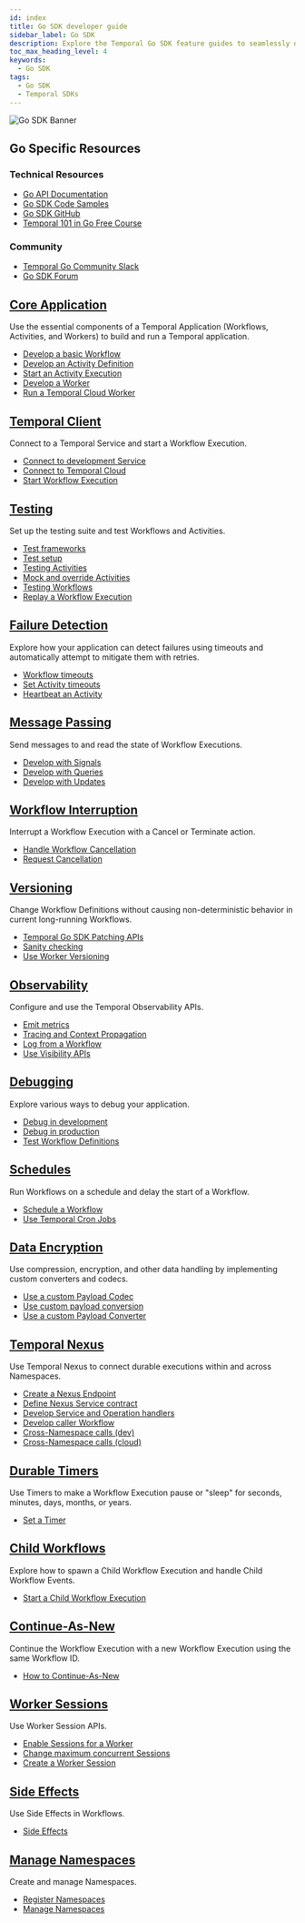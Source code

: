 ```yaml
---
id: index
title: Go SDK developer guide
sidebar_label: Go SDK
description: Explore the Temporal Go SDK feature guides to seamlessly develop and manage Temporal Applications with core components, Temporal Client connections, testing, debugging, versioning, and more.
toc_max_heading_level: 4
keywords:
  - Go SDK
tags:
  - Go SDK
  - Temporal SDKs
---
```



![Go SDK Banner](/img/assets/banner-go-temporal.png)

<div className="resources-card">
  <h2>Go Specific Resources</h2>
  <div className="resources-content">
    <div className="resources-section">
      <h3>Technical Resources</h3>
      <ul>
        <li><a href="https://pkg.go.dev/go.temporal.io/sdk">Go API Documentation</a></li>
        <li><a href="https://github.com/temporalio/samples-go">Go SDK Code Samples</a></li>
        <li><a href="https://github.com/temporalio/sdk-go">Go SDK GitHub</a></li>
        <li><a href="https://learn.temporal.io/courses/temporal_101/go/">Temporal 101 in Go Free Course</a></li>
      </ul>
    </div>
    <div className="resources-section">
      <h3>Community</h3>
      <ul>
        <li><a href="https://temporalio.slack.com/archives/CTDTU3J4T">Temporal Go Community Slack</a></li>
        <li><a href="https://community.temporal.io/tag/go-sdk">Go SDK Forum</a></li>
      </ul>
    </div>
  </div>
</div>

<div className="feature-grid">
  <div className="feature-card">
    <h2><a href="/develop/go/core-application">Core Application</a></h2>
    <p>Use the essential components of a Temporal Application (Workflows, Activities, and Workers) to build and run a Temporal application.</p>
    <ul>
      <li><a href="/develop/go/core-application#develop-workflows">Develop a basic Workflow</a></li>
      <li><a href="/develop/go/core-application#activity-definition">Develop an Activity Definition</a></li>
      <li><a href="/develop/go/core-application#activity-execution">Start an Activity Execution</a></li>
      <li><a href="/develop/go/core-application#develop-worker">Develop a Worker</a></li>
      <li><a href="/develop/go/core-application#run-a-temporal-cloud-worker">Run a Temporal Cloud Worker</a></li>
    </ul>
  </div>

  <div className="feature-card">
    <h2><a href="/develop/go/temporal-clients">Temporal Client</a></h2>
    <p>Connect to a Temporal Service and start a Workflow Execution.</p>
    <ul>
      <li><a href="/develop/go/temporal-clients#connect-to-development-service">Connect to development Service</a></li>
      <li><a href="/develop/go/temporal-clients#connect-to-temporal-cloud">Connect to Temporal Cloud</a></li>
      <li><a href="/develop/go/temporal-clients#start-workflow-execution">Start Workflow Execution</a></li>
    </ul>
  </div>

  <div className="feature-card">
    <h2><a href="/develop/go/testing-suite">Testing</a></h2>
    <p>Set up the testing suite and test Workflows and Activities.</p>
    <ul>
      <li><a href="/develop/go/testing-suite#test-frameworks">Test frameworks</a></li>
      <li><a href="/develop/go/testing-suite#test-setup">Test setup</a></li>
      <li><a href="/develop/go/testing-suite#test-activities">Testing Activities</a></li>
      <li><a href="/develop/go/testing-suite#mock-and-override-activities">Mock and override Activities</a></li>
      <li><a href="/develop/go/testing-suite#test-workflows">Testing Workflows</a></li>
      <li><a href="/develop/go/testing-suite#replay">Replay a Workflow Execution</a></li>
    </ul>
  </div>

  <div className="feature-card">
    <h2><a href="/develop/go/failure-detection">Failure Detection</a></h2>
    <p>Explore how your application can detect failures using timeouts and automatically attempt to mitigate them with retries.</p>
    <ul>
      <li><a href="/develop/go/failure-detection#workflow-timeouts">Workflow timeouts</a></li>
      <li><a href="/develop/go/failure-detection#activity-timeouts">Set Activity timeouts</a></li>
      <li><a href="/develop/go/failure-detection#activity-heartbeats">Heartbeat an Activity</a></li>
    </ul>
  </div>

  <div className="feature-card">
    <h2><a href="/develop/go/message-passing">Message Passing</a></h2>
    <p>Send messages to and read the state of Workflow Executions.</p>
    <ul>
      <li><a href="/develop/go/message-passing#signals">Develop with Signals</a></li>
      <li><a href="/develop/go/message-passing#queries">Develop with Queries</a></li>
      <li><a href="/develop/go/message-passing#updates">Develop with Updates</a></li>
    </ul>
  </div>

  <div className="feature-card">
    <h2><a href="/develop/go/cancellation">Workflow Interruption</a></h2>
    <p>Interrupt a Workflow Execution with a Cancel or Terminate action.</p>
    <ul>
      <li><a href="/develop/go/cancellation#handle-cancellation-in-workflow">Handle Workflow Cancellation</a></li>
      <li><a href="/develop/go/cancellation#request-cancellation">Request Cancellation</a></li>
    </ul>
  </div>

  <div className="feature-card">
    <h2><a href="/develop/go/versioning">Versioning</a></h2>
    <p>Change Workflow Definitions without causing non-deterministic behavior in current long-running Workflows.</p>
    <ul>
      <li><a href="/develop/go/versioning#patching">Temporal Go SDK Patching APIs</a></li>
      <li><a href="/develop/go/versioning#sanity-checking">Sanity checking</a></li>
      <li><a href="/develop/go/versioning#worker-versioning">Use Worker Versioning</a></li>
    </ul>
  </div>

  <div className="feature-card">
    <h2><a href="/develop/go/observability">Observability</a></h2>
    <p>Configure and use the Temporal Observability APIs.</p>
    <ul>
      <li><a href="/develop/go/observability#metrics">Emit metrics</a></li>
      <li><a href="/develop/go/observability#tracing-and-context-propogation">Tracing and Context Propagation</a></li>
      <li><a href="/develop/go/observability#logging">Log from a Workflow</a></li>
      <li><a href="/develop/go/observability#visibility">Use Visibility APIs</a></li>
    </ul>
  </div>

  <div className="feature-card">
    <h2><a href="/develop/go/debugging">Debugging</a></h2>
    <p>Explore various ways to debug your application.</p>
    <ul>
      <li><a href="/develop/go/debugging#debug-in-a-development-environment">Debug in development</a></li>
      <li><a href="/develop/go/debugging#debug-in-a-production-environment">Debug in production</a></li>
      <li><a href="/develop/go/debugging#testing-and-debugging">Test Workflow Definitions</a></li>
    </ul>
  </div>

  <div className="feature-card">
    <h2><a href="/develop/go/schedules">Schedules</a></h2>
    <p>Run Workflows on a schedule and delay the start of a Workflow.</p>
    <ul>
      <li><a href="/develop/go/schedules#schedule-a-workflow">Schedule a Workflow</a></li>
      <li><a href="/develop/go/schedules#temporal-cron-jobs">Use Temporal Cron Jobs</a></li>
    </ul>
  </div>

  <div className="feature-card">
    <h2><a href="/develop/go/converters-and-encryption">Data Encryption</a></h2>
    <p>Use compression, encryption, and other data handling by implementing custom converters and codecs.</p>
    <ul>
      <li><a href="/develop/go/converters-and-encryption#custom-payload-codec">Use a custom Payload Codec</a></li>
      <li><a href="/develop/go/converters-and-encryption#custom-payload-conversion">Use custom payload conversion</a></li>
      <li><a href="/develop/go/converters-and-encryption#custom-payload-converter">Use a custom Payload Converter</a></li>
    </ul>
  </div>

  <div className="feature-card">
    <h2><a href="/develop/go/nexus">Temporal Nexus</a></h2>
    <p>Use Temporal Nexus to connect durable executions within and across Namespaces.</p>
    <ul>
      <li><a href="/develop/go/nexus#create-nexus-endpoint">Create a Nexus Endpoint</a></li>
      <li><a href="/develop/go/nexus#define-nexus-service-contract">Define Nexus Service contract</a></li>
      <li><a href="/develop/go/nexus#develop-nexus-service-operation-handlers">Develop Service and Operation handlers</a></li>
      <li><a href="/develop/go/nexus#develop-caller-workflow-nexus-service">Develop caller Workflow</a></li>
      <li><a href="/develop/go/nexus#nexus-calls-across-namespaces-dev-server">Cross-Namespace calls (dev)</a></li>
      <li><a href="/develop/go/nexus#nexus-calls-across-namespaces-temporal-cloud">Cross-Namespace calls (cloud)</a></li>
    </ul>
  </div>

  <div className="feature-card">
    <h2><a href="/develop/go/timers">Durable Timers</a></h2>
    <p>Use Timers to make a Workflow Execution pause or "sleep" for seconds, minutes, days, months, or years.</p>
    <ul>
      <li><a href="/develop/go/timers">Set a Timer</a></li>
    </ul>
  </div>

  <div className="feature-card">
    <h2><a href="/develop/go/child-workflows">Child Workflows</a></h2>
    <p>Explore how to spawn a Child Workflow Execution and handle Child Workflow Events.</p>
    <ul>
      <li><a href="/develop/go/child-workflows#child-workflows">Start a Child Workflow Execution</a></li>
    </ul>
  </div>

  <div className="feature-card">
    <h2><a href="/develop/go/continue-as-new">Continue-As-New</a></h2>
    <p>Continue the Workflow Execution with a new Workflow Execution using the same Workflow ID.</p>
    <ul>
      <li><a href="/develop/go/continue-as-new">How to Continue-As-New</a></li>
    </ul>
  </div>

  <div className="feature-card">
    <h2><a href="/develop/go/sessions">Worker Sessions</a></h2>
    <p>Use Worker Session APIs.</p>
    <ul>
      <li><a href="/develop/go/sessions#enable-sessions">Enable Sessions for a Worker</a></li>
      <li><a href="/develop/go/sessions#max-concurrent-sessions">Change maximum concurrent Sessions</a></li>
      <li><a href="/develop/go/sessions#create-a-session">Create a Worker Session</a></li>
    </ul>
  </div>

  <div className="feature-card">
    <h2><a href="/develop/go/side-effects">Side Effects</a></h2>
    <p>Use Side Effects in Workflows.</p>
    <ul>
      <li><a href="/develop/go/side-effects">Side Effects</a></li>
    </ul>
  </div>

  <div className="feature-card">
    <h2><a href="/develop/go/namespaces">Manage Namespaces</a></h2>
    <p>Create and manage Namespaces.</p>
    <ul>
      <li><a href="/develop/go/namespaces#register-namespace">Register Namespaces</a></li>
      <li><a href="/develop/go/namespaces#manage-namespaces">Manage Namespaces</a></li>
    </ul>
  </div>
</div>

<style>
{`
  .resources-card {
    background: var(--ifm-color-emphasis-100);
    border: 1px solid var(--ifm-color-emphasis-300);
    border-radius: 8px;
    padding: 1.5rem;
    margin: 2rem 0;
    box-shadow: 0 1px 2px rgba(0, 0, 0, 0.05);
  }

  .resources-card h2 {
    margin-top: 0;
    color: var(--ifm-color-emphasis-800);
  }

  .resources-content {
    display: flex;
    gap: 2rem;
  }

  .resources-section {
    flex: 1;
  }

  .resources-section h3 {
    color: var(--ifm-color-emphasis-700);
    font-size: 1.1rem;
    margin-bottom: 1rem;
  }

  .resources-section ul {
    list-style: none;
    padding: 0;
    margin: 0;
  }

  .resources-section li {
    margin-bottom: 0.5rem;
  }

  .feature-grid {
    display: grid;
    grid-template-columns: repeat(auto-fill, minmax(300px, 1fr));
    gap: 1.5rem;
    margin: 2rem 0;
  }

  .feature-card {
    background: var(--ifm-color-emphasis-0);
    border: 1px solid var(--ifm-color-emphasis-300);
    border-radius: 8px;
    padding: 1.5rem;
    transition: all 0.5s cubic-bezier(0.4, 0, 0.2, 1);
    box-shadow: 0 1px 2px rgba(0, 0, 0, 0.05);
  }

  .feature-card:hover {
    border-color: var(--ifm-color-primary);
    box-shadow: 0 3px 10px rgba(0, 0, 0, 0.08);
    transform: translateY(-2px);
  }

  [data-theme='dark'] .feature-card {
    border-color: var(--ifm-color-emphasis-200);
    box-shadow: 0 1px 2px rgba(0, 0, 0, 0.1);
  }

  [data-theme='dark'] .feature-card:hover {
    box-shadow: 0 3px 10px rgba(0, 0, 0, 0.2);
  }

  .feature-card h2 {
    font-size: 1.25rem;
    margin-top: 0;
    margin-bottom: 1rem;
    color: var(--ifm-color-emphasis-900);
  }

  .feature-card h2 a {
    color: inherit;
    text-decoration: none;
    transition: color 0.5s cubic-bezier(0.4, 0, 0.2, 1);
  }

  .feature-card h2 a:hover {
    color: var(--ifm-color-primary);
  }

  .feature-card p {
    color: var(--ifm-color-emphasis-700);
    font-size: 0.95rem;
    margin-bottom: 1rem;
    line-height: 1.5;
  }

  .feature-card ul {
    list-style: none;
    padding: 0;
    margin: 0;
  }

  .feature-card li {
    margin-bottom: 0.5rem;
  }

  .feature-card li a {
    color: var(--ifm-color-emphasis-800);
    text-decoration: none;
    font-size: 0.9rem;
    display: inline-block;
    position: relative;
    transition: color 0.5s cubic-bezier(0.4, 0, 0.2, 1);
  }

  .feature-card li a:hover {
    color: var(--ifm-color-primary);
  }

  .feature-card li a::after {
    content: '';
    position: absolute;
    width: 100%;
    height: 1px;
    bottom: -1px;
    left: 0;
    background-color: var(--ifm-color-primary);
    transform: scaleX(0);
    transform-origin: bottom right;
    transition: transform 0.6s cubic-bezier(0.4, 0, 0.2, 1);
  }

  .feature-card li a:hover::after {
    transform: scaleX(1);
    transform-origin: bottom left;
  }

  @media (max-width: 768px) {
    .resources-content {
      flex-direction: column;
      gap: 1rem;
    }

    .feature-grid {
      grid-template-columns: 1fr;
    }
  }

  [data-theme='dark'] .resources-card {
    border-color: var(--ifm-color-emphasis-200);
    box-shadow: 0 1px 2px rgba(0, 0, 0, 0.1);
  }
`}
</style>
